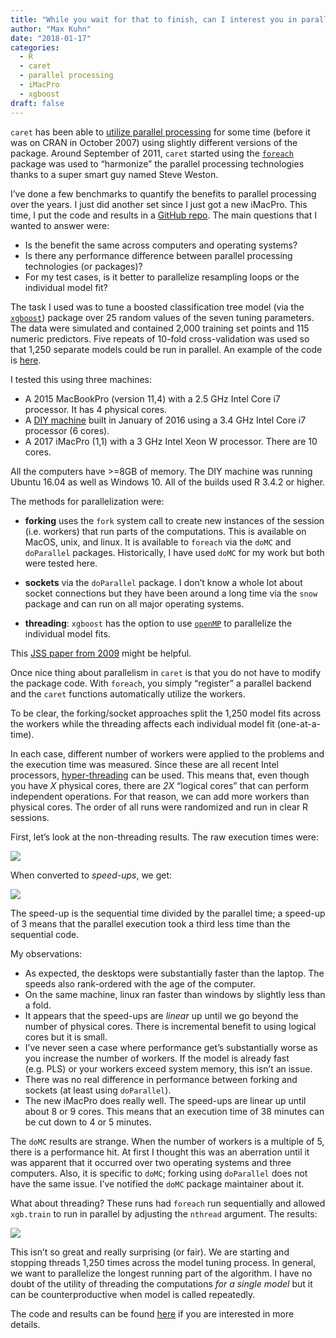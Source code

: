 ```yaml
---
title: "While you wait for that to finish, can I interest you in parallel processing?"
author: "Max Kuhn"
date: "2018-01-17"
categories:
  - R
  - caret
  - parallel processing
  - iMacPro
  - xgboost
draft: false
---
```


`caret` has been able to [utilize parallel processing](https://topepo.github.io/caret/parallel-processing.html) for some time (before it was on CRAN in October 2007) using slightly different versions of the package. Around September of 2011, `caret` started using the [`foreach`](https://cran.r-project.org/package=foreach) package was used to "harmonize" the parallel processing technologies thanks to a super smart guy named Steve Weston. 

I've done a few benchmarks to quantify the benefits to parallel processing over the years. I just did another set since I just got a new iMacPro. This time, I put the code and results in a [GitHub repo](https://github.com/topepo/par-caret-bench). The main questions that I wanted to answer were:

* Is the benefit the same across computers and operating systems?
* Is there any performance difference between parallel processing technologies (or packages)?
* For my test cases, is it better to parallelize resampling loops or the individual model fit?


The task I used was to tune a boosted classification tree model (via the [`xgboost`](https://cran.r-project.org/package=xgboost)) package over 25 random values of the seven tuning parameters. The data were simulated and contained 2,000 training set points and 115 numeric predictors. Five repeats of 10-fold cross-validation was used so that 1,250 separate models could be run in parallel. An example of the code is [here](https://github.com/topepo/par-caret-bench/blob/master/macOS/2017%20iMacPro1%2C1%203%20GHz%20Intel%20Xeon%20W%2010core/xgb_01.R). 

I tested this using three machines:

* A 2015 MacBookPro (version 11,4) with a 2.5 GHz Intel Core i7 processor. It has 4 physical cores.
* A [DIY machine](https://pcpartpicker.com/list/4xzqr7) built in January of 2016 using a 3.4 GHz Intel Core i7 processor (6 cores).
* A 2017 iMacPro (1,1) with a 3 GHz Intel Xeon W processor. There are 10 cores.


All the computers have >=8GB of memory. The DIY machine was running Ubuntu 16.04 as well as Windows 10. All of the builds used R 3.4.2 or higher. 

The methods for parallelization were:

* **forking** uses the `fork` system call to create new instances of the session (i.e. workers) that run parts of the computations. This is available on MacOS, unix, and linux. It is available to `foreach` via the `doMC` and `doParallel` packages. Historically, I have used `doMC` for my work but both were tested here.


* **sockets** via the `doParallel` package. I don't know a whole lot about socket connections but they have been around a long time via the `snow` package and can run on all major operating systems.

* **threading**: `xgboost` has the option to use [`openMP`](http://www.openmp.org/) to parallelize the individual model fits.


This [JSS paper from 2009](https://www.jstatsoft.org/article/view/v031i01) might be helpful. 

Once nice thing about parallelism in `caret` is that you do not have to modify the package code. With `foreach`, you simply "register" a parallel backend and the `caret` functions automatically utilize the workers. 

To be clear, the forking/socket approaches split the 1,250 model fits across the workers while the threading affects each individual model fit (one-at-a-time). 

In each case, different number of workers were applied to the problems and the execution time was measured. Since these are all recent Intel processors, [hyper-threading](https://en.wikipedia.org/wiki/Hyper-threading) can be used. This means that, even though you have _X_ physical cores, there are _2X_ "logical cores" that can perform independent operations. For that reason, we can add more workers than physical cores. The order of all runs were randomized and run in clear R sessions.

First, let's look at the non-threading results. The raw execution times were:

![](par-plot-1.png){fig-align="center"}

When converted to _speed-ups_, we get:

![](par-plot-su-1.png){fig-align="center"}

The speed-up is the sequential time divided by the parallel time; a speed-up of 3 means that the parallel execution took a third less time than the sequential code. 

My observations:

* As expected, the desktops were substantially faster than the laptop. The speeds also rank-ordered with the age of the computer.
* On the same machine, linux ran faster than windows by slightly less than a fold.
* It appears that the speed-ups are _linear_ up until we go beyond the number of physical cores. There is incremental benefit to using logical cores but it is small.
* I've never seen a case where performance get's substantially worse as you increase the number of workers. If the model is already fast (e.g. PLS) or your workers exceed system memory, this isn't an issue.
* There was no real difference in performance between forking and sockets (at least using `doParallel`).
* The new iMacPro does really well. The speed-ups are linear up until about 8 or 9 cores. This means that an execution time of 38 minutes can be cut down to 4 or 5 minutes.


The `doMC` results are strange. When the number of workers is a multiple of 5, there is a performance hit. At first I thought this was an aberration until it was apparent that it occurred over two operating systems and three computers. Also, it is specific to `doMC`; forking using `doParallel` does not have the same issue. I've notified the `doMC` package maintainer about it. 

What about threading? These runs had `foreach` run sequentially and allowed `xgb.train` to run in parallel by adjusting the `nthread` argument. The results:

![](threads-1.png){fig-align="center"}

This isn't so great and really surprising (or fair). We are starting and stopping threads 1,250 times across the model tuning process. In general, we want to parallelize the longest running part of the algorithm. I have no doubt of the utility of threading the computations _for a single model_ but it can be counterproductive when model is called repeatedly. 

The code and results can be found [here](https://github.com/topepo/par-caret-bench) if you are interested in more details. 




